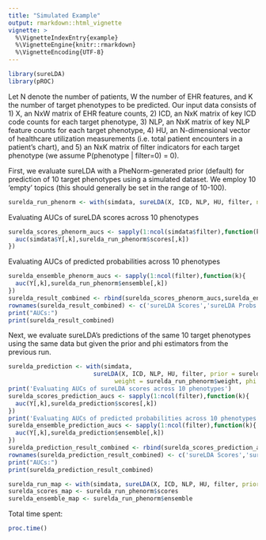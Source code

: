 ```yaml
---
title: "Simulated Example"
output: rmarkdown::html_vignette
vignette: >
  %\VignetteIndexEntry{example}
  %\VignetteEngine{knitr::rmarkdown}
  %\VignetteEncoding{UTF-8}
---
```


```r
library(sureLDA)
library(pROC)
```

Let N denote the number of patients, W the number of EHR features, and K the number of target phenotypes to be predicted. Our input data consists of 1) X, an NxW matrix of EHR feature counts, 2) ICD, an NxK matrix of key ICD code counts for each target phenotype, 3) NLP, an NxK matrix of key NLP feature counts for each target phenotype, 4) HU, an N-dimensional vector of healthcare utilization measurements (i.e. total patient encounters in a patient's chart), and 5) an NxK matrix of filter indicators for each target phenotype (we assume P(phenotype | filter=0) = 0).

First, we evaluate sureLDA with a PheNorm-generated prior (default) for prediction of 10 target phenotypes using a simulated dataset. We employ 10 'empty' topics (this should generally be set in the range of 10-100).

```r
surelda_run_phenorm <- with(simdata, sureLDA(X, ICD, NLP, HU, filter, nEmpty=10))
```

Evaluating AUCs of sureLDA scores across 10 phenotypes

```r
surelda_scores_phenorm_aucs <- sapply(1:ncol(simdata$filter),function(k){
  auc(simdata$Y[,k],surelda_run_phenorm$scores[,k])
})
```

Evaluating AUCs of predicted probabilities across 10 phenotypes

```r
surelda_ensemble_phenorm_aucs <- sapply(1:ncol(filter),function(k){
  auc(Y[,k],surelda_run_phenorm$ensemble[,k])
})
surelda_result_combined <- rbind(surelda_scores_phenorm_aucs,surelda_ensemble_phenorm_aucs)
rownames(surelda_result_combined) <- c('sureLDA Scores','sureLDA Probs')
print("AUCs:")
print(surelda_result_combined)
```

Next, we evaluate sureLDA's predictions of the same 10 target phenotypes using the same data but given the prior and phi estimators from the previous run.

```r
surelda_prediction <- with(simdata,
                        sureLDA(X, ICD, NLP, HU, filter, prior = surelda_run_phenorm$prior, nEmpty = 10,
                              weight = surelda_run_phenorm$weight, phi = surelda_run_phenorm$phi))
print('Evaluating AUCs of sureLDA scores across 10 phenotypes')
surelda_scores_prediction_aucs <- sapply(1:ncol(filter),function(k){
  auc(Y[,k],surelda_prediction$scores[,k])
})
print('Evaluating AUCs of predicted probabilities across 10 phenotypes')
surelda_ensemble_prediction_aucs <- sapply(1:ncol(filter),function(k){
  auc(Y[,k],surelda_prediction$ensemble[,k])
})
surelda_prediction_result_combined <- rbind(surelda_scores_prediction_aucs,surelda_ensemble_prediction_aucs)
rownames(surelda_prediction_result_combined) <- c('sureLDA Scores','sureLDA Probs')
print("AUCs:")
print(surelda_prediction_result_combined)
```

```r
surelda_run_map <- with(simdata, sureLDA(X, ICD, NLP, HU, filter, prior = 'MAP'))
surelda_scores_map <- surelda_run_phenorm$scores
surelda_ensemble_map <- surelda_run_phenorm$ensemble
```

Total time spent:

```r
proc.time()
```
